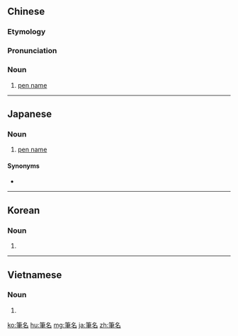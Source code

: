 {{also|笔名}}
==Chinese==
{{zh-forms|s=笔名}}

===Etymology===
{{zh-compound|筆|名|pen|name}}

===Pronunciation===
{{zh-pron
|m=bǐmíng
|cat=n
}}

===Noun===
{{zh-noun}}

# [[pen name]]

----

==Japanese==
{{ja-kanjitab|ひつ|めい|yomi=on}}

===Noun===
{{ja-noun|ひつめい}}

# [[pen name]]

====Synonyms====
* {{ja-r|ペンネーム}}

----

==Korean==
{{ko-hanjatab}}

===Noun===
{{ko-noun|hangeul=필명}}

# {{hanja form of|필명|pen name}}

----

==Vietnamese==
{{vi-hantutab|筆|名}}

===Noun===
{{vi-hantu}}

# {{han tu form of|bút danh|pen name}}

[[ko:筆名]]
[[hu:筆名]]
[[mg:筆名]]
[[ja:筆名]]
[[zh:筆名]]